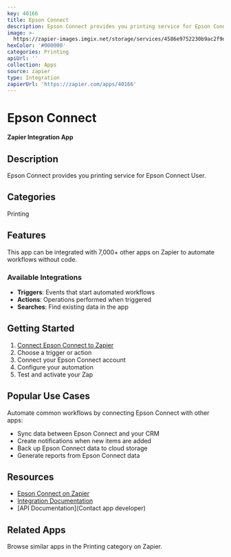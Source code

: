 ```yaml
---
key: 40166
title: Epson Connect
description: Epson Connect provides you printing service for Epson Connect User.
image: >-
  https://zapier-images.imgix.net/storage/services/4586e9752230b9ac2f9d6d078a52e980.png?auto=format%2Ccompress&ixlib=python-3.0.0&q=50
hexColor: '#000000'
categories: Printing
apiUrl: ''
collection: Apps
source: zapier
type: Integration
zapierUrl: 'https://zapier.com/apps/40166'
---
```

# Epson Connect

**Zapier Integration App**

## Description

Epson Connect provides you printing service for Epson Connect User.

## Categories

Printing

## Features

This app can be integrated with 7,000+ other apps on Zapier to automate workflows without code.

### Available Integrations

- **Triggers**: Events that start automated workflows
- **Actions**: Operations performed when triggered
- **Searches**: Find existing data in the app

## Getting Started

1. [Connect Epson Connect to Zapier](https://zapier.com/apps/40166)
2. Choose a trigger or action
3. Connect your Epson Connect account
4. Configure your automation
5. Test and activate your Zap

## Popular Use Cases

Automate common workflows by connecting Epson Connect with other apps:

- Sync data between Epson Connect and your CRM
- Create notifications when new items are added
- Back up Epson Connect data to cloud storage
- Generate reports from Epson Connect data

## Resources

- [Epson Connect on Zapier](https://zapier.com/apps/40166)
- [Integration Documentation](https://zapier.com/apps/40166/integrations)
- [API Documentation](Contact app developer)

## Related Apps

Browse similar apps in the Printing category on Zapier.
